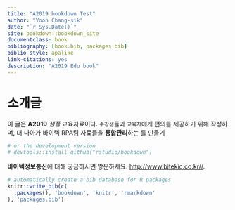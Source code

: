 --- 
title: "A2019 bookdown Test"
author: "Yoon Chang-sik"
date: "`r Sys.Date()`"
site: bookdown::bookdown_site
documentclass: book
bibliography: [book.bib, packages.bib]
biblio-style: apalike
link-citations: yes
description: "A2019 Edu book"
---

# 소개글

이 글은 **A2019** _샘플_ 교육자료이다. `수강생`들과 `교육자`에게 편의를 제공하기 위해 작성하며, 더 나아가 바이텍 RPA팀 자료들을 **통합관리**하는 틀 만들기

```{r eval=FALSE}


# or the development version
# devtools::install_github("rstudio/bookdown")
```










**바이텍정보통신**에 대해 궁금하시면 방문하세요: <http://www.bitekic.co.kr//>.

```{r include=FALSE}
# automatically create a bib database for R packages
knitr::write_bib(c(
  .packages(), 'bookdown', 'knitr', 'rmarkdown'
), 'packages.bib')
```
